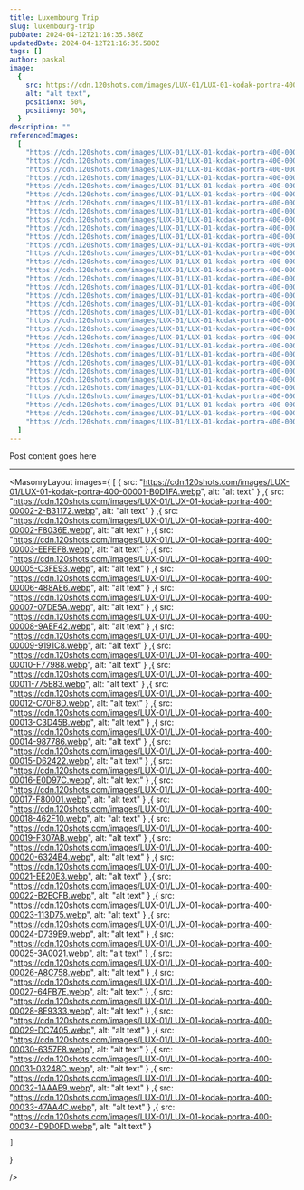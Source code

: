 ```yaml
---
title: Luxembourg Trip
slug: luxembourg-trip
pubDate: 2024-04-12T21:16:35.580Z
updatedDate: 2024-04-12T21:16:35.580Z
tags: []
author: paskal
image:
  {
    src: https://cdn.120shots.com/images/LUX-01/LUX-01-kodak-portra-400-00007-07DE5A.webp,
    alt: "alt text",
    positionx: 50%,
    positiony: 50%,
  }
description: ""
referencedImages:
  [
    "https://cdn.120shots.com/images/LUX-01/LUX-01-kodak-portra-400-00002-2-B31172.webp",
    "https://cdn.120shots.com/images/LUX-01/LUX-01-kodak-portra-400-00002-F8036E.webp",
    "https://cdn.120shots.com/images/LUX-01/LUX-01-kodak-portra-400-00003-EEFEF8.webp",
    "https://cdn.120shots.com/images/LUX-01/LUX-01-kodak-portra-400-00005-C3FE93.webp",
    "https://cdn.120shots.com/images/LUX-01/LUX-01-kodak-portra-400-00006-488AE6.webp",
    "https://cdn.120shots.com/images/LUX-01/LUX-01-kodak-portra-400-00007-07DE5A.webp",
    "https://cdn.120shots.com/images/LUX-01/LUX-01-kodak-portra-400-00008-9AEF42.webp",
    "https://cdn.120shots.com/images/LUX-01/LUX-01-kodak-portra-400-00009-9191C8.webp",
    "https://cdn.120shots.com/images/LUX-01/LUX-01-kodak-portra-400-00010-F77988.webp",
    "https://cdn.120shots.com/images/LUX-01/LUX-01-kodak-portra-400-00011-775E83.webp",
    "https://cdn.120shots.com/images/LUX-01/LUX-01-kodak-portra-400-00012-C70F8D.webp",
    "https://cdn.120shots.com/images/LUX-01/LUX-01-kodak-portra-400-00013-C3D45B.webp",
    "https://cdn.120shots.com/images/LUX-01/LUX-01-kodak-portra-400-00014-987786.webp",
    "https://cdn.120shots.com/images/LUX-01/LUX-01-kodak-portra-400-00015-D62422.webp",
    "https://cdn.120shots.com/images/LUX-01/LUX-01-kodak-portra-400-00016-E0D97C.webp",
    "https://cdn.120shots.com/images/LUX-01/LUX-01-kodak-portra-400-00017-F80001.webp",
    "https://cdn.120shots.com/images/LUX-01/LUX-01-kodak-portra-400-00018-462F10.webp",
    "https://cdn.120shots.com/images/LUX-01/LUX-01-kodak-portra-400-00019-F307AB.webp",
    "https://cdn.120shots.com/images/LUX-01/LUX-01-kodak-portra-400-00020-6324B4.webp",
    "https://cdn.120shots.com/images/LUX-01/LUX-01-kodak-portra-400-00021-EE20E3.webp",
    "https://cdn.120shots.com/images/LUX-01/LUX-01-kodak-portra-400-00022-B2ECFB.webp",
    "https://cdn.120shots.com/images/LUX-01/LUX-01-kodak-portra-400-00023-113D75.webp",
    "https://cdn.120shots.com/images/LUX-01/LUX-01-kodak-portra-400-00024-D739E9.webp",
    "https://cdn.120shots.com/images/LUX-01/LUX-01-kodak-portra-400-00025-3A0021.webp",
    "https://cdn.120shots.com/images/LUX-01/LUX-01-kodak-portra-400-00026-A8C758.webp",
    "https://cdn.120shots.com/images/LUX-01/LUX-01-kodak-portra-400-00027-64FB7E.webp",
    "https://cdn.120shots.com/images/LUX-01/LUX-01-kodak-portra-400-00028-8E9333.webp",
    "https://cdn.120shots.com/images/LUX-01/LUX-01-kodak-portra-400-00029-DC7405.webp",
    "https://cdn.120shots.com/images/LUX-01/LUX-01-kodak-portra-400-00030-6357E8.webp",
    "https://cdn.120shots.com/images/LUX-01/LUX-01-kodak-portra-400-00031-03248C.webp",
    "https://cdn.120shots.com/images/LUX-01/LUX-01-kodak-portra-400-00032-1AAAE9.webp",
    "https://cdn.120shots.com/images/LUX-01/LUX-01-kodak-portra-400-00033-47AA4C.webp",
    "https://cdn.120shots.com/images/LUX-01/LUX-01-kodak-portra-400-00034-D9D0FD.webp",
  ]
---
```


Post content goes here

---


<MasonryLayout
  images={
    [
    { src: "https://cdn.120shots.com/images/LUX-01/LUX-01-kodak-portra-400-00001-B0D1FA.webp", alt: "alt text" }
,{ src: "https://cdn.120shots.com/images/LUX-01/LUX-01-kodak-portra-400-00002-2-B31172.webp", alt: "alt text" }
,{ src: "https://cdn.120shots.com/images/LUX-01/LUX-01-kodak-portra-400-00002-F8036E.webp", alt: "alt text" }
,{ src: "https://cdn.120shots.com/images/LUX-01/LUX-01-kodak-portra-400-00003-EEFEF8.webp", alt: "alt text" }
,{ src: "https://cdn.120shots.com/images/LUX-01/LUX-01-kodak-portra-400-00005-C3FE93.webp", alt: "alt text" }
,{ src: "https://cdn.120shots.com/images/LUX-01/LUX-01-kodak-portra-400-00006-488AE6.webp", alt: "alt text" }
,{ src: "https://cdn.120shots.com/images/LUX-01/LUX-01-kodak-portra-400-00007-07DE5A.webp", alt: "alt text" }
,{ src: "https://cdn.120shots.com/images/LUX-01/LUX-01-kodak-portra-400-00008-9AEF42.webp", alt: "alt text" }
,{ src: "https://cdn.120shots.com/images/LUX-01/LUX-01-kodak-portra-400-00009-9191C8.webp", alt: "alt text" }
,{ src: "https://cdn.120shots.com/images/LUX-01/LUX-01-kodak-portra-400-00010-F77988.webp", alt: "alt text" }
,{ src: "https://cdn.120shots.com/images/LUX-01/LUX-01-kodak-portra-400-00011-775E83.webp", alt: "alt text" }
,{ src: "https://cdn.120shots.com/images/LUX-01/LUX-01-kodak-portra-400-00012-C70F8D.webp", alt: "alt text" }
,{ src: "https://cdn.120shots.com/images/LUX-01/LUX-01-kodak-portra-400-00013-C3D45B.webp", alt: "alt text" }
,{ src: "https://cdn.120shots.com/images/LUX-01/LUX-01-kodak-portra-400-00014-987786.webp", alt: "alt text" }
,{ src: "https://cdn.120shots.com/images/LUX-01/LUX-01-kodak-portra-400-00015-D62422.webp", alt: "alt text" }
,{ src: "https://cdn.120shots.com/images/LUX-01/LUX-01-kodak-portra-400-00016-E0D97C.webp", alt: "alt text" }
,{ src: "https://cdn.120shots.com/images/LUX-01/LUX-01-kodak-portra-400-00017-F80001.webp", alt: "alt text" }
,{ src: "https://cdn.120shots.com/images/LUX-01/LUX-01-kodak-portra-400-00018-462F10.webp", alt: "alt text" }
,{ src: "https://cdn.120shots.com/images/LUX-01/LUX-01-kodak-portra-400-00019-F307AB.webp", alt: "alt text" }
,{ src: "https://cdn.120shots.com/images/LUX-01/LUX-01-kodak-portra-400-00020-6324B4.webp", alt: "alt text" }
,{ src: "https://cdn.120shots.com/images/LUX-01/LUX-01-kodak-portra-400-00021-EE20E3.webp", alt: "alt text" }
,{ src: "https://cdn.120shots.com/images/LUX-01/LUX-01-kodak-portra-400-00022-B2ECFB.webp", alt: "alt text" }
,{ src: "https://cdn.120shots.com/images/LUX-01/LUX-01-kodak-portra-400-00023-113D75.webp", alt: "alt text" }
,{ src: "https://cdn.120shots.com/images/LUX-01/LUX-01-kodak-portra-400-00024-D739E9.webp", alt: "alt text" }
,{ src: "https://cdn.120shots.com/images/LUX-01/LUX-01-kodak-portra-400-00025-3A0021.webp", alt: "alt text" }
,{ src: "https://cdn.120shots.com/images/LUX-01/LUX-01-kodak-portra-400-00026-A8C758.webp", alt: "alt text" }
,{ src: "https://cdn.120shots.com/images/LUX-01/LUX-01-kodak-portra-400-00027-64FB7E.webp", alt: "alt text" }
,{ src: "https://cdn.120shots.com/images/LUX-01/LUX-01-kodak-portra-400-00028-8E9333.webp", alt: "alt text" }
,{ src: "https://cdn.120shots.com/images/LUX-01/LUX-01-kodak-portra-400-00029-DC7405.webp", alt: "alt text" }
,{ src: "https://cdn.120shots.com/images/LUX-01/LUX-01-kodak-portra-400-00030-6357E8.webp", alt: "alt text" }
,{ src: "https://cdn.120shots.com/images/LUX-01/LUX-01-kodak-portra-400-00031-03248C.webp", alt: "alt text" }
,{ src: "https://cdn.120shots.com/images/LUX-01/LUX-01-kodak-portra-400-00032-1AAAE9.webp", alt: "alt text" }
,{ src: "https://cdn.120shots.com/images/LUX-01/LUX-01-kodak-portra-400-00033-47AA4C.webp", alt: "alt text" }
,{ src: "https://cdn.120shots.com/images/LUX-01/LUX-01-kodak-portra-400-00034-D9D0FD.webp", alt: "alt text" }

    ]

}

/>
